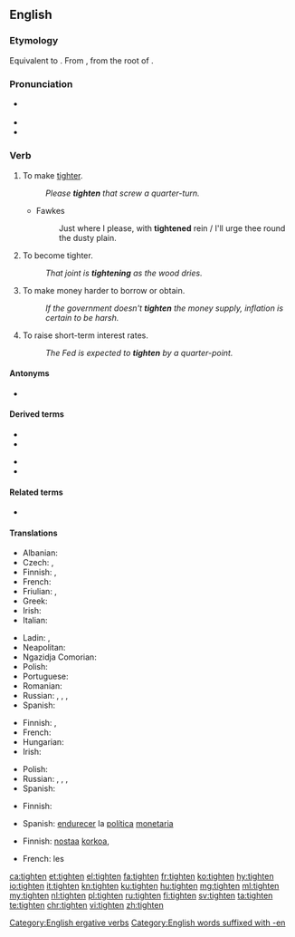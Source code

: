 ==English==

===Etymology===
Equivalent to {{suffix|tight|en|lang=en}}. From {{etyl|ang|en}} {{m|ang|tyhtan}}, from the root of {{m|en|tight}}.

===Pronunciation===
* {{a|UK}} {{IPA|/ˈtaɪ.tən/|lang=en}}
* {{rhymes|aɪtən|lang=en}}
* {{homophones|titan|Titan|lang=en}}

===Verb===
{{en-verb}}

# {{lb|en|transitive}} To make [[tight]]er.
#: ''Please '''tighten''' that screw a quarter-turn.''
#* Fawkes
#*: Just where I please, with '''tightened''' rein / I'll urge thee round the dusty plain.
# {{lb|en|intransitive}} To become tighter.
#: ''That joint is '''tightening''' as the wood dries.''
# {{lb|en|economics}} To make money harder to borrow or obtain.
#: ''If the government doesn't '''tighten''' the money supply, inflation is certain to be harsh.''
# {{lb|en|economics}} To raise short-term interest rates.
#: ''The Fed is expected to '''tighten''' by a quarter-point.''

====Antonyms====
* {{sense|make tighter}} {{l|en|loosen}}

====Derived terms====
{{der-top}}
* {{l|en|retighten}}
* {{l|en|tighten one's belt}}
{{der-mid}}
* {{l|en|tighten the purse strings}}
* {{l|en|tightener}}
{{der-bottom}}

====Related terms====
* {{l|en|tight}}

====Translations====
{{trans-top|to make tighter}}
* Albanian: {{t+|sq|shtrëngoj}}
* Czech: {{t|cs|dotáhnout}}, {{t|cs|utáhnout}}
* Finnish: {{t+|fi|kiristää}}, {{t|fi|tiukentaa}}
* French: {{t+|fr|serrer}}
* Friulian: {{t|fur|strenzi}}, {{t|fur|strengi}}
* Greek: {{t+|el|σφίγγω|sc=Grek}}
* Irish: {{t|ga|dlúthaigh}}
* Italian: {{t+|it|stringere}}
{{trans-mid}}
* Ladin: {{t|lld|strenjer}}, {{t|lld|strenje}}
* Neapolitan: {{t|nap|strenge}}
* Ngazidja Comorian: {{t|zdj|sasanya|alt=usasanya}}
* Polish: {{t+|pl|zacieśniać}}
* Portuguese: {{t+|pt|apertar}}
* Romanian: {{t+|ro|strânge}}
* Russian: {{t+|ru|натя́гивать|impf}}, {{t+|ru|натяну́ть|pf}}, {{t+|ru|затя́гивать|impf}}, {{t+|ru|затяну́ть|pf}}
* Spanish: {{t+|es|tensar}}
{{trans-bottom}}

{{trans-top|to become tighter}}
* Finnish: {{t+|fi|kiristyä}}, {{t|fi|tiukentua}}
* French: {{t+|fr|se resserrer}}
* Hungarian: {{t+|hu|feszül}}
* Irish: {{t|ga|dlúthaigh}}
{{trans-mid}}
* Polish: {{t|pl|zacieśniać się}}
* Russian: {{t+|ru|натя́гиваться|impf}}, {{t+|ru|натяну́ться|pf}}, {{t+|ru|затя́гиваться|impf}}, {{t+|ru|затяну́ться|pf}}
* Spanish: {{t|es|tensarse}}
{{trans-bottom}}

{{trans-top|to make money harder to obtain}}
* Finnish: {{t+|fi|kiristää}}
{{trans-mid}}
* Spanish: [[endurecer]] la [[política]] [[monetaria]]
{{trans-bottom}}

{{trans-top|to raise interest rate}}
* Finnish: [[nostaa]] [[korko|korkoa]], {{t+|fi|korottaa}}
{{trans-mid}}
* French: {{t+|fr|resserrer}} les {{t+|fr|taux|m}}
{{trans-bottom}}

[[Category:English ergative verbs]]
[[Category:English words suffixed with -en]]

[[ca:tighten]]
[[et:tighten]]
[[el:tighten]]
[[fa:tighten]]
[[fr:tighten]]
[[ko:tighten]]
[[hy:tighten]]
[[io:tighten]]
[[it:tighten]]
[[kn:tighten]]
[[ku:tighten]]
[[hu:tighten]]
[[mg:tighten]]
[[ml:tighten]]
[[my:tighten]]
[[nl:tighten]]
[[pl:tighten]]
[[ru:tighten]]
[[fi:tighten]]
[[sv:tighten]]
[[ta:tighten]]
[[te:tighten]]
[[chr:tighten]]
[[vi:tighten]]
[[zh:tighten]]